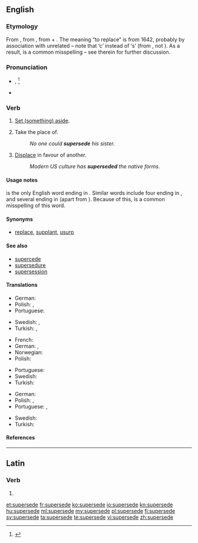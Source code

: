 ==English==

===Etymology===
From {{etyl|frm|en}} {{term|superseder||lang=frm|postpone, defer}}, from {{etyl|la}} {{term|supersedeo|supersedere|lang=la}}, from {{term|super||lang=la|over}} + {{term|sedeo|sedere|lang=la|to sit}}. The meaning “to replace” is from 1642, probably by association with unrelated {{term|precede|lang=en}} – note that ‘c’ instead of ‘s’ (from {{term|cedere||to go|lang=la}}, not {{term|sedere||to sit|lang=la}}). As a result, {{term|supercede|lang=en}} is a common misspelling – see therein for further discussion.

===Pronunciation===
* {{IPA|/suwpɹ̩ˈsijd/}}, {{IPA|/ˌsuːpəˈsiːd/}}<ref>{{R:TheFreeDictionary}}</ref>
* {{rhymes|iːd}}

===Verb===
{{en-verb|supersedes|superseding|superseded}}

# {{transitive}} [[set aside|Set (something) aside]].
# {{transitive}} Take the place of.
#: ''No one could '''supersede''' his sister.''
# {{transitive}} [[displace|Displace]] in favour of another.
#: ''Modern US culture has '''superseded''' the native forms.''

====Usage notes====
{{term||Supersede}} is the only English word ending in {{term||sede}}. Similar words include four ending in {{term||ceed}}, and several ending in {{term||cede}} (apart from {{term|seed}}). Because of this, {{term|supercede}} is a common misspelling of this word.

====Synonyms====
* {{sense|take the place of}} [[replace]], [[supplant]], [[usurp]]

====See also====
* [[supercede]] {{qualifier|common misspelling}}
* [[supersedure]]
* [[supersession]]

====Translations====
{{trans-top|Set aside}}
* German: {{t|de|aufheben}}
* Polish: {{t|pl|odłożyć}}, {{t|pl|unieważnić}}
* Portuguese: {{t|pt|sobrepor}}
{{trans-mid}}
* Swedish: {{t|sv|att avlysa}}, {{t|sv|att avskaffa}}
* Turkish: {{t|tr|yürürlükten kaldırmak}}, {{t|tr|ilga etmek|alt=ilgâ etmek}}
{{trans-bottom}}

{{trans-top|Take the place of}}
* French: {{t+|fr|supplanter}}
* German: {{t+|de|ablösen}}, {{t+|de|ersetzen}}
* Norwegian: {{t|no|å avløse}}
* Polish: {{t|pl|zastąpić}}
{{trans-mid}}
* Portuguese: {{t+|pt|substituir}}
* Swedish: {{t|sv|att ersätta}}
* Turkish: {{t|tr|yerine geçmek}}
{{trans-bottom}}

{{trans-top|Displace in favour of another}}
* German: {{t+|de|verdrängen}}
* Polish: {{t|pl|zastąpić}}, {{t|pl|zamienić}}
* Portuguese: {{t+|pt|substituir}}, {{t+|pt|suplantar}}
{{trans-mid}}
* Swedish: {{t|sv|att tränga undan}}
* Turkish: {{t|tr|ayağını kaydırmak}}
{{trans-bottom}}

====References====
<references/>

----

==Latin==

===Verb===
{{la-verb-form|supersedē}}

# {{conjugation of|supersedeo|supersedeō|2|s|pres|act|imp|lang=la}}

[[et:supersede]]
[[fr:supersede]]
[[ko:supersede]]
[[io:supersede]]
[[kn:supersede]]
[[hu:supersede]]
[[ml:supersede]]
[[my:supersede]]
[[pl:supersede]]
[[fi:supersede]]
[[sv:supersede]]
[[ta:supersede]]
[[te:supersede]]
[[vi:supersede]]
[[zh:supersede]]